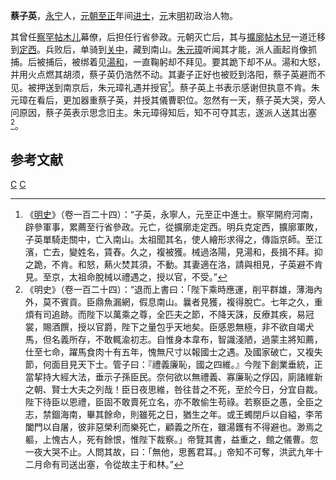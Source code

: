 '''蔡子英'''，[[永宁|永宁]]人，[[元朝|元朝]][[至正|至正]]年间[[进士|进士]]，[[元|元]]末[[明|明]]初政治人物。

其曾任[[察罕帖木儿|察罕帖木儿]]幕僚，后担任行省參政。元朝灭亡后，其与[[擴廓帖木兒|擴廓帖木兒]]一道迁移到[[定西|定西]]。兵败后，单骑到[[关中|关中]]，藏到南山。[[朱元璋|朱元璋]]听闻其才能，派人画起肖像抓捕。后被捕后，被绑着见[[湯和|湯和]]，一直鞠躬却不拜见。要其跪下却不从。湯和大怒，并用火点燃其胡须，蔡子英仍浩然不动。其妻子正好也被贬到洛阳，蔡子英避而不见。被押送到南京后，朱元璋礼遇并授官<ref>《[[明史|明史]]》（卷一百二十四）：“子英，永寧人，元至正中進士。察罕開府河南，辟參軍事，累薦至行省參政。元亡，從擴廓走定西。明兵克定西，擴廓軍敗，子英單騎走關中，亡入南山。太祖聞其名，使人繪形求得之，傳詣京師。至江濱，亡去，變姓名，賃舂。久之，複被獲。械過洛陽，見湯和，長揖不拜。抑之跪，不肯。和怒，爇火焚其須，不動。其妻適在洛，請與相見，子英避不肯見。至京，太祖命脫械以禮遇之，授以官，不受。”</ref>。蔡子英上书表示感谢但执意不肯。朱元璋在看后，更加器重蔡子英，并授其儀曹职位。忽然有一天，蔡子英大哭，旁人问原因，蔡子英表示思念旧主。朱元璋得知后，知不可夺其志，遂派人送其出塞<ref>《明史》（卷一百二十四）：“退而上書曰：「陛下乘時應運，削平群雄，薄海內外，莫不賓貢。臣鼎魚漏網，假息南山。曩者見獲，複得脫亡。七年之久，重煩有司追跡。而陛下以萬乘之尊，全匹夫之節，不降天誅，反療其疾，易冠裳，賜酒饌，授以官爵，陛下之量包乎天地矣。臣感恩無極，非不欲自竭犬馬，但名義所存，不敢輒渝初志。自惟身本韋布，智識淺陋，過蒙主將知薦，仕至七命，躍馬食肉十有五年，愧無尺寸以報國士之遇。及國家破亡，又複失節，何面目見天下士。管子曰：『禮義廉恥，國之四維。』今陛下創業垂統，正當挈持大經大法，垂示子孫臣民。奈何欲以無禮義、寡廉恥之俘囚，廁諸維新之朝、賢士大夫之列哉！臣日夜思維，咎往昔之不死，至於今日，分宜自裁。陛下待臣以恩禮，臣固不敢賣死立名，亦不敢偷生苟祿。若察臣之愚，全臣之志，禁錮海南，畢其餘命，則雖死之日，猶生之年。或王蠋閉戶以自縊，李芾闔門以自屠，彼非惡榮利而樂死亡，顧義之所在，雖湯鑊有不得避也。渺焉之軀，上愧古人，死有餘恨，惟陛下裁察。」帝覽其書，益重之，館之儀曹。忽一夜大哭不止。人問其故，曰：「無他，思舊君耳。」帝知不可奪，洪武九年十二月命有司送出塞，令從故主于和林。”</ref>。

==参考文献==
{{wikisource|明史/卷124}}
<div class="references-small">
<references></references>
</div>


[[Category:元朝政治人物|C]]
[[Category:元朝进士|C]]
